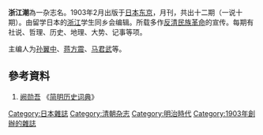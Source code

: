 '''浙江潮'''為一杂志名。1903年2月出版于[[日本|日本]][[东京|东京]]，月刊，共出十二期（一说十期）。由留学日本的[[浙江|浙江]]学生同乡会编辑。所载多作[[反清民族革命|反清民族革命]]的宣传。每期有社说、哲理、历史、地理、大势、记事等项。

主编人为[[孙翼中|孙翼中]]、[[蒋方震|蒋方震]]、[[马君武|马君武]]等。
== 參考資料 ==
# [[阙勋吾|阙勋吾]] 《[[简明历史词典|简明历史词典]]》

[[Category:日本雜誌|Category:日本雜誌]]
[[Category:清朝杂志|Category:清朝杂志]]
[[Category:明治時代|Category:明治時代]]
[[Category:1903年創辦的雜誌|Category:1903年創辦的雜誌]]